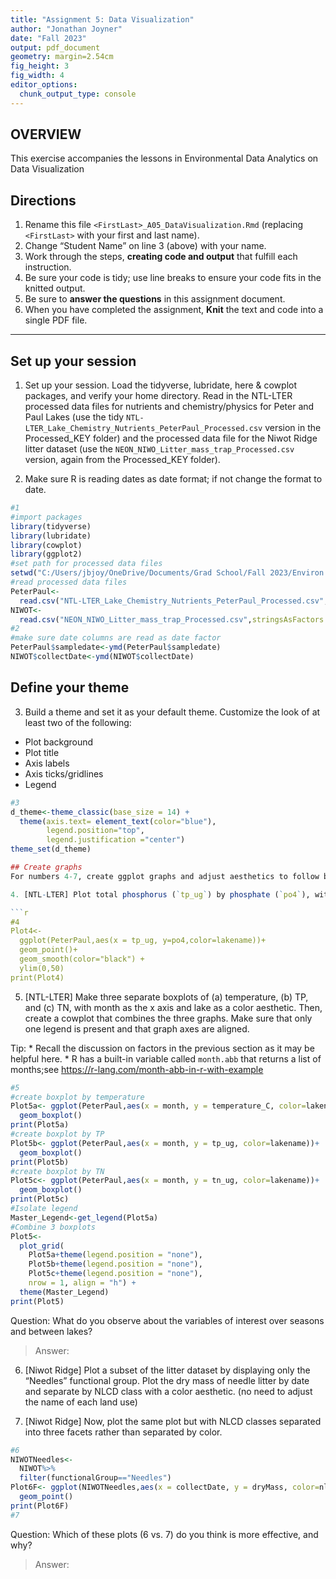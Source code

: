 ```yaml
---
title: "Assignment 5: Data Visualization"
author: "Jonathan Joyner"
date: "Fall 2023"
output: pdf_document
geometry: margin=2.54cm
fig_height: 3
fig_width: 4
editor_options: 
  chunk_output_type: console
---
```


## OVERVIEW

This exercise accompanies the lessons in Environmental Data Analytics on Data Visualization 

## Directions
1.  Rename this file `<FirstLast>_A05_DataVisualization.Rmd` (replacing `<FirstLast>` with your first and last name).
2. Change "Student Name" on line 3 (above) with your name.
3. Work through the steps, **creating code and output** that fulfill each instruction.
4. Be sure your code is tidy; use line breaks to ensure your code fits in the knitted output.
5. Be sure to **answer the questions** in this assignment document.
6. When you have completed the assignment, **Knit** the text and code into a single PDF file.

---

## Set up your session 

1. Set up your session. Load the tidyverse, lubridate, here & cowplot packages, and verify your home directory. Read in the NTL-LTER processed data files for nutrients and chemistry/physics for Peter and Paul Lakes (use the tidy `NTL-LTER_Lake_Chemistry_Nutrients_PeterPaul_Processed.csv` version in the Processed_KEY folder) and the processed data file for the Niwot Ridge litter dataset (use the `NEON_NIWO_Litter_mass_trap_Processed.csv` version, again from the Processed_KEY folder). 

2. Make sure R is reading dates as date format; if not change the format to date.

```r
#1 
#import packages
library(tidyverse)
library(lubridate)
library(cowplot)
library(ggplot2)
#set path for processed data files
setwd("C:/Users/jbjoy/OneDrive/Documents/Grad School/Fall 2023/Environ 872/EDE_Fall2023/Data/Processed_KEY")
#read processed data files
PeterPaul<-
  read.csv("NTL-LTER_Lake_Chemistry_Nutrients_PeterPaul_Processed.csv",stringsAsFactors = TRUE)
NIWOT<-
  read.csv("NEON_NIWO_Litter_mass_trap_Processed.csv",stringsAsFactors = TRUE)
#2 
#make sure date columns are read as date factor
PeterPaul$sampledate<-ymd(PeterPaul$sampledate)
NIWOT$collectDate<-ymd(NIWOT$collectDate)
```
## Define your theme
3. Build a theme and set it as your default theme. Customize the look of at least two of the following: 
 * Plot background
 * Plot title
 * Axis labels
 * Axis ticks/gridlines
 * Legend

```r
#3
d_theme<-theme_classic(base_size = 14) +
  theme(axis.text= element_text(color="blue"),
        legend.position="top",
        legend.justification ="center")
theme_set(d_theme)

## Create graphs
For numbers 4-7, create ggplot graphs and adjust aesthetics to follow best practices for data visualization. Ensure your theme, color palettes, axes, and additional aesthetics are edited accordingly.

4. [NTL-LTER] Plot total phosphorus (`tp_ug`) by phosphate (`po4`), with separate aesthetics for Peter and Paul lakes. Add a line of best fit and color it black. Adjust your axes to hide extreme values (hint: change the limits using `xlim()` and/or `ylim()`).

```r
#4 
Plot4<-
  ggplot(PeterPaul,aes(x = tp_ug, y=po4,color=lakename))+
  geom_point()+
  geom_smooth(color="black") +
  ylim(0,50)
print(Plot4)
```


5. [NTL-LTER] Make three separate boxplots of (a) temperature, (b) TP, and (c) TN, with month as the x axis and lake as a color aesthetic. Then, create a cowplot that combines the three graphs. Make sure that only one legend is present and that graph axes are aligned. 

Tip:
* Recall the discussion on factors in the previous section as it may be helpful here. 
* R has a built-in variable called `month.abb` that returns a list of months;see <https://r-lang.com/month-abb-in-r-with-example>

```r
#5 
#create boxplot by temperature
Plot5a<- ggplot(PeterPaul,aes(x = month, y = temperature_C, color=lakename))+
  geom_boxplot()
print(Plot5a)
#create boxplot by TP
Plot5b<- ggplot(PeterPaul,aes(x = month, y = tp_ug, color=lakename))+
  geom_boxplot()
print(Plot5b)
#create boxplot by TN
Plot5c<- ggplot(PeterPaul,aes(x = month, y = tn_ug, color=lakename))+
  geom_boxplot()
print(Plot5c)
#Isolate legend
Master_Legend<-get_legend(Plot5a)
#Combine 3 boxplots
Plot5<-
  plot_grid(
    Plot5a+theme(legend.position = "none"),
    Plot5b+theme(legend.position = "none"),
    Plot5c+theme(legend.position = "none"),
    nrow = 1, align = "h") +
  theme(Master_Legend)
print(Plot5)
```

Question: What do you observe about the variables of interest over seasons and between lakes? 

> Answer: 

6. [Niwot Ridge] Plot a subset of the litter dataset by displaying only the "Needles" functional group. Plot the dry mass of needle litter by date and separate by NLCD class with a color aesthetic. (no need to adjust the name of each land use)

7. [Niwot Ridge] Now, plot the same plot but with NLCD classes separated into three facets rather than separated by color. 

```r
#6
NIWOTNeedles<-
  NIWOT%>%
  filter(functionalGroup=="Needles")
Plot6F<- ggplot(NIWOTNeedles,aes(x = collectDate, y = dryMass, color=nlcdClass))+
  geom_point()
print(Plot6F)
#7


```
Question: Which of these plots (6 vs. 7) do you think is more effective, and why? 

> Answer: